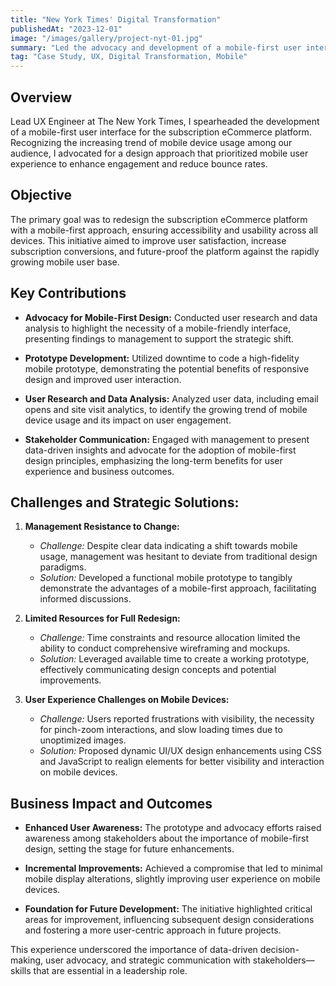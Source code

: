 ```yaml
---
title: "New York Times' Digital Transformation"
publishedAt: "2023-12-01"
image: "/images/gallery/project-nyt-01.jpg"
summary: "Led the advocacy and development of a mobile-first user interface for The New York Times' subscription eCommerce platform, laying the groundwork for a digital transformation that prioritized mobile accessibility and user-centric design."
tag: "Case Study, UX, Digital Transformation, Mobile"
---
```


## **Overview** 
Lead UX Engineer at The New York Times, I spearheaded the development of a mobile-first user interface for the subscription eCommerce platform. Recognizing the increasing trend of mobile device usage among our audience, I advocated for a design approach that prioritized mobile user experience to enhance engagement and reduce bounce rates.

## Objective

The primary goal was to redesign the subscription eCommerce platform with a mobile-first approach, ensuring accessibility and usability across all devices. This initiative aimed to improve user satisfaction, increase subscription conversions, and future-proof the platform against the rapidly growing mobile user base.

## Key Contributions

- **Advocacy for Mobile-First Design:** Conducted user research and data analysis to highlight the necessity of a mobile-friendly interface, presenting findings to management to support the strategic shift.

- **Prototype Development:** Utilized downtime to code a high-fidelity mobile prototype, demonstrating the potential benefits of responsive design and improved user interaction.

- **User Research and Data Analysis:** Analyzed user data, including email opens and site visit analytics, to identify the growing trend of mobile device usage and its impact on user engagement.

- **Stakeholder Communication:** Engaged with management to present data-driven insights and advocate for the adoption of mobile-first design principles, emphasizing the long-term benefits for user experience and business outcomes.

## Challenges and Strategic Solutions:

1. **Management Resistance to Change:**  
   - *Challenge:* Despite clear data indicating a shift towards mobile usage, management was hesitant to deviate from traditional design paradigms.  
   - *Solution:* Developed a functional mobile prototype to tangibly demonstrate the advantages of a mobile-first approach, facilitating informed discussions.

2. **Limited Resources for Full Redesign:**  
   - *Challenge:* Time constraints and resource allocation limited the ability to conduct comprehensive wireframing and mockups.  
   - *Solution:* Leveraged available time to create a working prototype, effectively communicating design concepts and potential improvements.

3. **User Experience Challenges on Mobile Devices:**  
   - *Challenge:* Users reported frustrations with visibility, the necessity for pinch-zoom interactions, and slow loading times due to unoptimized images.  
   - *Solution:* Proposed dynamic UI/UX design enhancements using CSS and JavaScript to realign elements for better visibility and interaction on mobile devices.

## Business Impact and Outcomes

- **Enhanced User Awareness:** The prototype and advocacy efforts raised awareness among stakeholders about the importance of mobile-first design, setting the stage for future enhancements.

- **Incremental Improvements:** Achieved a compromise that led to minimal mobile display alterations, slightly improving user experience on mobile devices.

- **Foundation for Future Development:** The initiative highlighted critical areas for improvement, influencing subsequent design considerations and fostering a more user-centric approach in future projects.

This experience underscored the importance of data-driven decision-making, user advocacy, and strategic communication with stakeholders—skills that are essential in a leadership role.